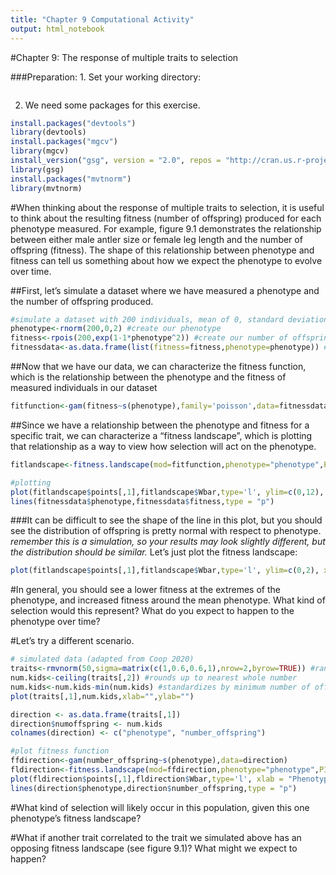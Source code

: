 ```yaml
---
title: "Chapter 9 Computational Activity"
output: html_notebook
---
```


#Chapter 9: The response of multiple traits to selection

###Preparation:
1. Set your working directory: 
```r

```

2. We need some packages for this exercise.
```r
install.packages("devtools")
library(devtools)
install.packages("mgcv")
library(mgcv)
install_version("gsg", version = "2.0", repos = "http://cran.us.r-project.org")
library(gsg)
install.packages("mvtnorm")
library(mvtnorm)
```

#When thinking about the response of multiple traits to selection, it is useful to think about the resulting fitness (number of offspring) produced for each phenotype measured. For example, figure 9.1 demonstrates the relationship between either male antler size or female leg length and the number of offspring (fitness). The shape of this relationship between phenotype and fitness can tell us something about how we expect the phenotype to evolve over time.

##First, let's simulate a dataset where we have measured a phenotype and the number of offspring produced.
```r
#simulate a dataset with 200 individuals, mean of 0, standard deviation of 2
phenotype<-rnorm(200,0,2) #create our phenotype
fitness<-rpois(200,exp(1-1*phenotype^2)) #create our number of offspring (fitness)
fitnessdata<-as.data.frame(list(fitness=fitness,phenotype=phenotype)) #create a dataframe
```

##Now that we have our data, we can characterize the fitness function, which is the relationship between the phenotype and the fitness of measured individuals in our dataset
```r
fitfunction<-gam(fitness~s(phenotype),family='poisson',data=fitnessdata) #s is a smoothed term in gam formula
```

##Since we have a relationship between the phenotype and fitness for a specific trait, we can characterize a "fitness landscape", which is plotting that relationship as a way to view how selection will act on the phenotype.
```r
fitlandscape<-fitness.landscape(mod=fitfunction,phenotype="phenotype",PI.method='n')

#plotting
plot(fitlandscape$points[,1],fitlandscape$Wbar,type='l', ylim=c(0,12), xlab = "Phenotype", ylab="Number Offspring (Fitness)")
lines(fitnessdata$phenotype,fitnessdata$fitness,type = "p")
```

###It can be difficult to see the shape of the line in this plot, but you should see the distribution of offspring is pretty normal with respect to phenotype. *remember this is a simulation, so your results may look slightly different, but the distribution should be similar.* Let's just plot the fitness landscape:
```r
plot(fitlandscape$points[,1],fitlandscape$Wbar,type='l', ylim=c(0,2), xlab = "Phenotype", ylab="Number Offspring (Fitness)")
```
#In general, you should see a lower fitness at the extremes of the phenotype, and increased fitness around the mean phenotype. What kind of selection would this represent? What do you expect to happen to the phenotype over time?

#Let's try a different scenario.
```r
# simulated data (adapted from Coop 2020)
traits<-rmvnorm(50,sigma=matrix(c(1,0.6,0.6,1),nrow=2,byrow=TRUE)) #random sampling from a positive relationship (positive correlation between trait and number offspring)
num.kids<-ceiling(traits[,2]) #rounds up to nearest whole number
num.kids<-num.kids-min(num.kids) #standardizes by minimum number of offspring = 0
plot(traits[,1],num.kids,xlab="",ylab="")

direction <- as.data.frame(traits[,1])
direction$numoffspring <- num.kids
colnames(direction) <- c("phenotype", "number_offspring")

#plot fitness function
ffdirection<-gam(number_offspring~s(phenotype),data=direction)
fldirection<-fitness.landscape(mod=ffdirection,phenotype="phenotype",PI.method='n')
plot(fldirection$points[,1],fldirection$Wbar,type='l', xlab = "Phenotype", ylab="Number Offspring (Fitness)", xlim = c(min(direction$phenotype), max(direction$phenotype)), ylim = c(min(direction$number_offspring), max(direction$number_offspring)))
lines(direction$phenotype,direction$number_offspring,type = "p")
```
#What kind of selection will likely occur in this population, given this one phenotype's fitness landscape?

#What if another trait correlated to the trait we simulated above has an opposing fitness landscape (see figure 9.1)? What might we expect to happen?
